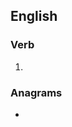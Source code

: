 ==English==

===Verb===
{{head|en|verb form}}

# {{present participle of|en|euthanise|nocat=1}}

===Anagrams===
* {{anagrams|en|a=aeghiinnstu|Ingushetian}}